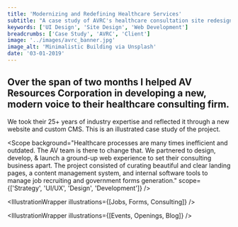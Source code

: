 ```yaml
---
title: 'Modernizing and Redefining Healthcare Services'
subtitle: "A case study of AVRC's healthcare consultation site redesign"
keywords: ['UI Design', 'Site Design', 'Web Development']
breadcrumbs: ['Case Study', 'AVRC', 'Client']
image: '../images/avrc_banner.jpg'
image_alt: 'Minimalistic Building via Unsplash'
date: '03-01-2019'
---
```



## Over the span of two months I helped AV Resources Corporation in developing a new, modern voice to their healthcare consulting firm.

We took their 25+ years of industry expertise and reflected it through a new website and custom CMS. This is an illustrated case study of the project.

<Scope
  background="Healthcare processes are many times inefficient and outdated. The AV team is there to change that. We partnered to design, develop, & launch a ground-up web experience to set their consulting business apart. The project consisted of curating beautiful and clear landing pages, a content management system, and internal software tools to manage job recruiting and government forms generation."
  scope={['Strategy', 'UI/UX', 'Design', 'Development']}
/>

<IllustrationWrapper illustrations={[Landing]} />

<Description
  section="01."
  title="Clear Structure & Visual Cues"
  content="
  Pages are structured with accessibility and usability in mind. Without a illustrator at hand, we decided to create illustrations and animations in place of photos using plain HTML/CSS and a bit of javascript to move things along, just like on this page. This experience is performant, eye-catching, and provides a different experience than what we typically see. Click on each of the search bars above to see the page.
"
/>

<IllustrationWrapper illustrations={[Jobs, Forms, Consulting]} />

<Description
  section="02."
  title="Control & Customization"
  content="We built an in-house, custom dashboard & CMS to pair with the site. Administrators have full control on creating and managing job listings, blog posts, events, and users. Dynamic content created each have their own social sharing cards and search engine optimization (SEO)."
/>

<IllustrationWrapper illustrations={[Dashboard]} />

<Description
  section="03."
  title="Creating A Healthcare Home Base"
  content="With dozens of remote consultants and at a rapidly growing rate, AV needed a home base to to easily communicate new job opportunities, upcoming events, and to keep their community up to date. Along with their social channels, they wanted a single entry point to everything regarding the company. Visitors can view and apply for various openings, sign up for upcoming events and meetups, and read about the latest in running an independent healthcare business."
/>

<IllustrationWrapper illustrations={[Events, Openings, Blog]} />

<Description
  section="04."
  title="Digital Tools"
  content="We opted to create a tool that auto generated POC and QAPI forms through a step-by-step module experience. With hundreds of pre-filled form data provided by AV, users can simply select the scenarios that match their facility, customize results, and let the system format and generate their form."
/>

<IllustrationWrapper illustrations={[FormsApp]} />

<Description
  section="05."
  title="Wrapping It Up"
  content="Redesigning and giving AV's website a modern look & feel was one of the primary goals of
the project. From the clean landing pages showcasing their services, custom CMS and administration,
to the tools that help streamline healthcare work, the site now encompasses much more. While early
in implementation, AV has received great feedback from their clients and users. Within the first
month, the site has received 300% increase in page views with 11 search queries ranked in the top 5."
/>
